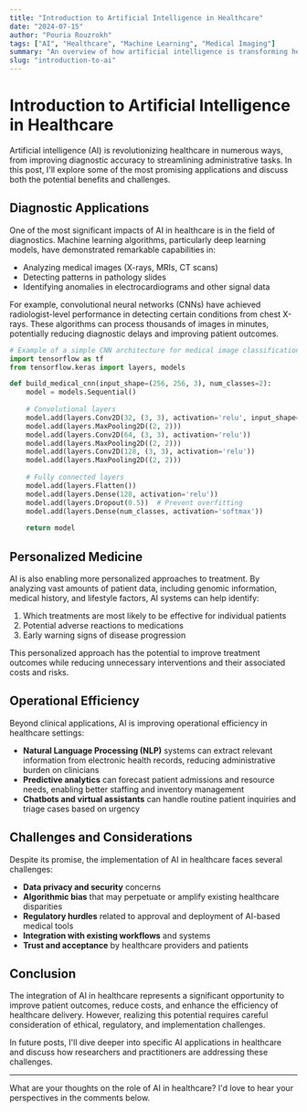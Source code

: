 ```yaml
---
title: "Introduction to Artificial Intelligence in Healthcare"
date: "2024-07-15"
author: "Pouria Rouzrokh"
tags: ["AI", "Healthcare", "Machine Learning", "Medical Imaging"]
summary: "An overview of how artificial intelligence is transforming healthcare through improved diagnostics, personalized medicine, and operational efficiencies."
slug: "introduction-to-ai"
---
```


# Introduction to Artificial Intelligence in Healthcare

Artificial intelligence (AI) is revolutionizing healthcare in numerous ways, from improving diagnostic accuracy to streamlining administrative tasks. In this post, I'll explore some of the most promising applications and discuss both the potential benefits and challenges.

## Diagnostic Applications

One of the most significant impacts of AI in healthcare is in the field of diagnostics. Machine learning algorithms, particularly deep learning models, have demonstrated remarkable capabilities in:

- Analyzing medical images (X-rays, MRIs, CT scans)
- Detecting patterns in pathology slides
- Identifying anomalies in electrocardiograms and other signal data

For example, convolutional neural networks (CNNs) have achieved radiologist-level performance in detecting certain conditions from chest X-rays. These algorithms can process thousands of images in minutes, potentially reducing diagnostic delays and improving patient outcomes.

```python
# Example of a simple CNN architecture for medical image classification
import tensorflow as tf
from tensorflow.keras import layers, models

def build_medical_cnn(input_shape=(256, 256, 3), num_classes=2):
    model = models.Sequential()
    
    # Convolutional layers
    model.add(layers.Conv2D(32, (3, 3), activation='relu', input_shape=input_shape))
    model.add(layers.MaxPooling2D((2, 2)))
    model.add(layers.Conv2D(64, (3, 3), activation='relu'))
    model.add(layers.MaxPooling2D((2, 2)))
    model.add(layers.Conv2D(128, (3, 3), activation='relu'))
    model.add(layers.MaxPooling2D((2, 2)))
    
    # Fully connected layers
    model.add(layers.Flatten())
    model.add(layers.Dense(128, activation='relu'))
    model.add(layers.Dropout(0.5))  # Prevent overfitting
    model.add(layers.Dense(num_classes, activation='softmax'))
    
    return model
```

## Personalized Medicine

AI is also enabling more personalized approaches to treatment. By analyzing vast amounts of patient data, including genomic information, medical history, and lifestyle factors, AI systems can help identify:

1. Which treatments are most likely to be effective for individual patients
2. Potential adverse reactions to medications
3. Early warning signs of disease progression

This personalized approach has the potential to improve treatment outcomes while reducing unnecessary interventions and their associated costs and risks.

## Operational Efficiency

Beyond clinical applications, AI is improving operational efficiency in healthcare settings:

- **Natural Language Processing (NLP)** systems can extract relevant information from electronic health records, reducing administrative burden on clinicians
- **Predictive analytics** can forecast patient admissions and resource needs, enabling better staffing and inventory management
- **Chatbots and virtual assistants** can handle routine patient inquiries and triage cases based on urgency

## Challenges and Considerations

Despite its promise, the implementation of AI in healthcare faces several challenges:

- **Data privacy and security** concerns
- **Algorithmic bias** that may perpetuate or amplify existing healthcare disparities
- **Regulatory hurdles** related to approval and deployment of AI-based medical tools
- **Integration with existing workflows** and systems
- **Trust and acceptance** by healthcare providers and patients

## Conclusion

The integration of AI in healthcare represents a significant opportunity to improve patient outcomes, reduce costs, and enhance the efficiency of healthcare delivery. However, realizing this potential requires careful consideration of ethical, regulatory, and implementation challenges.

In future posts, I'll dive deeper into specific AI applications in healthcare and discuss how researchers and practitioners are addressing these challenges.

---

What are your thoughts on the role of AI in healthcare? I'd love to hear your perspectives in the comments below. 